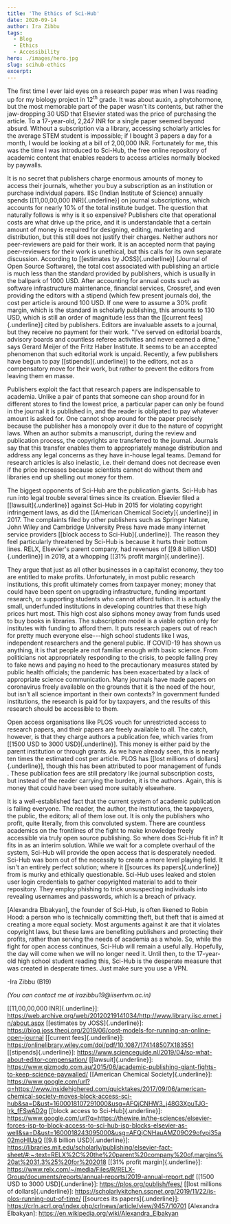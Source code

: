 ```yaml
---
title: 'The Ethics of Sci-Hub'
date: 2020-09-14
author: Ira Zibbu
tags:
  - Blog
  - Ethics
  - Accessibility
hero: ./images/hero.jpg
slug: scihub-ethics
excerpt:
---
```


The first time I ever laid eyes on a research paper was when I was reading up for my biology project in 12<sup>th</sup> grade. It was about auxin, a phytohormone, but the most memorable part of the paper wasn't its contents, but rather the jaw-dropping 30 USD that Elsevier stated was the price of purchasing the article. To a 17-year-old, 2,247 INR for a single paper seemed beyond absurd. Without a subscription via a library, accessing scholarly articles for the average STEM student is impossible; if I bought 3 papers a day for a month, I would be looking at a bill of 2,00,000 INR. Fortunately for me, this was the time I was introduced to Sci-Hub, the free online repository of academic content that enables readers to access articles normally blocked by paywalls.

It is no secret that publishers charge enormous amounts of money to access their journals, whether you buy a subscription as an institution or purchase individual papers. IISc (Indian Institute of Science) annually spends [[11,00,00,000 INR]{.underline}] on journal subscriptions, which accounts for nearly 10% of the total institute budget. The question that naturally follows is why is it so expensive? Publishers cite that operational costs are what drive up the price, and it is understandable that a certain amount of money is required for designing, editing, marketing and distribution, but this still does not justify their charges. Neither authors nor peer-reviewers are paid for their work. It is an accepted norm that paying peer-reviewers for their work is unethical, but this calls for its own separate discussion. According to [[estimates by JOSS]{.underline}] (Journal of Open Source Software), the total cost associated with publishing an article is much less than the standard provided by publishers, which is usually in the ballpark of 1000 USD. After accounting for annual costs such as software infrastructure maintenance, financial services, Crossref, and even providing the editors with a stipend (which few present journals do), the cost per article is around 100 USD. If one were to assume a 30% profit margin, which is the standard in scholarly publishing, this amounts to 130 USD, which is still an order of magnitude less than the [[current fees]{.underline}] cited by publishers. Editors are invaluable assets to a journal, but they receive no payment for their work. "I've served on editorial boards, advisory boards and countless referee activities and never earned a dime," says Gerard Meijer of the Fritz Haber Institute. It seems to be an accepted phenomenon that such editorial work is unpaid. Recently, a few publishers have begun to pay [[stipends]{.underline}] to the editors, not as a compensatory move for their work, but rather to prevent the editors from leaving them en masse.

Publishers exploit the fact that research papers are indispensable to academia. Unlike a pair of pants that someone can shop around for in different stores to find the lowest price, a particular paper can only be found in the journal it is published in, and the reader is obligated to pay whatever amount is asked for. One cannot shop around for the paper precisely because the publisher has a monopoly over it due to the nature of copyright laws. When an author submits a manuscript, during the review and publication process, the copyrights are transferred to the journal. Journals say that this transfer enables them to appropriately manage distribution and address any legal concerns as they have in-house legal teams. Demand for research articles is also inelastic, i.e. their demand does not decrease even if the price increases because scientists cannot do without them and libraries end up shelling out money for them.

The biggest opponents of Sci-Hub are the publication giants. Sci-Hub has run into legal trouble several times since its creation. Elsevier filed a [[lawsuit]{.underline}] against Sci-Hub in 2015 for violating copyright infringement laws, as did the [[American Chemical Society]{.underline}] in 2017. The complaints filed by other publishers such as Springer Nature, John Wiley and Cambridge University Press have made many internet service providers [[block access to Sci-Hub]{.underline}]. The reason they feel particularly threatened by Sci-Hub is because it hurts their bottom lines. RELX, Elsevier's parent company, had revenues of [[9.8 billion USD]{.underline}] in 2019, at a whopping [[31% profit margin]{.underline}].

They argue that just as all other businesses in a capitalist economy, they too are entitled to make profits. Unfortunately, in most public research institutions, this profit ultimately comes from taxpayer money; money that could have been spent on upgrading infrastructure, funding important research, or supporting students who cannot afford tuition. It is actually the small, underfunded institutions in developing countries that these high prices hurt most. This high cost also siphons money away from funds used to buy books in libraries. The subscription model is a viable option only for institutes with funding to afford them. It puts research papers out of reach for pretty much everyone else---high school students like I was, independent researchers and the general public. If COVID-19 has shown us anything, it is that people are not familiar enough with basic science. From politicians not appropriately responding to the crisis, to people falling prey to fake news and paying no heed to the precautionary measures stated by public health officials; the pandemic has been exacerbated by a lack of appropriate science communication. Many journals have made papers on coronavirus freely available on the grounds that it is the need of the hour, but isn't all science important in their own contexts? In government funded institutions, the research is paid for by taxpayers, and the results of this research should be accessible to them.

Open access organisations like PLOS vouch for unrestricted access to research papers, and their papers are freely available to all. The catch, however, is that they charge authors a publication fee, which varies from [[1500 USD to 3000 USD]{.underline}]. This money is either paid by the parent institution or through grants. As we have already seen, this is nearly ten times the estimated cost per article. PLOS has [[lost millions of dollars]{.underline}], though this has been attributed to poor management of funds . These publication fees are still predatory like journal subscription costs, but instead of the reader carrying the burden, it is the authors. Again, this is money that could have been used more suitably elsewhere.

It is a well-established fact that the current system of academic publication is failing everyone. The reader, the author, the institutions, the taxpayers, the public, the editors; all of them lose out. It is only the publishers who profit, quite literally, from this convoluted system. There are countless academics on the frontlines of the fight to make knowledge freely accessible via truly open source publishing. So where does Sci-Hub fit in? It fits in as an interim solution. While we wait for a complete overhaul of the system, Sci-Hub will provide the open access that is desperately needed. Sci-Hub was born out of the necessity to create a more level playing field. It isn't an entirely perfect solution; where it [[sources its papers]{.underline}] from is murky and ethically questionable. Sci-Hub uses leaked and stolen user login credentials to gather copyrighted material to add to their repository. They employ phishing to trick unsuspecting individuals into revealing usernames and passwords, which is a breach of privacy.

[Alexandra Elbakyan], the founder of Sci-Hub, is often likened to Robin Hood: a person who is technically committing theft, but theft that is aimed at creating a more equal society. Most arguments against it are that it violates copyright laws, but these laws are benefiting publishers and protecting their profits, rather than serving the needs of academia as a whole. So, while the fight for open access continues, Sci-Hub will remain a useful ally. Hopefully, the day will come when we will no longer need it. Until then, to the 17-year-old high school student reading this, Sci-Hub is the desperate measure that was created in desperate times. Just make sure you use a VPN.

-Ira Zibbu (B19)

*(You can contact me at irazibbu19\@iisertvm.ac.in)*

  [[11,00,00,000 INR]{.underline}]: https://web.archive.org/web/20120219141034/http://www.library.iisc.ernet.in/about.aspx
  [[estimates by JOSS]{.underline}]: https://blog.joss.theoj.org/2019/06/cost-models-for-running-an-online-open-journal
  [[current fees]{.underline}]: https://onlinelibrary.wiley.com/doi/pdf/10.1087/174148507X183551
  [[stipends]{.underline}]: https://www.scienceguide.nl/2019/04/so-what-about-editor-compensation/
  [[lawsuit]{.underline}]: https://www.gizmodo.com.au/2015/06/academic-publishing-giant-fights-to-keep-science-paywalled/
  [[American Chemical Society]{.underline}]: https://www.google.com/url?q=https://www.insidehighered.com/quicktakes/2017/09/06/american-chemical-society-moves-block-access-sci-hub&sa=D&ust=1600018107291000&usg=AFQjCNHW3_j48G3XpuTJG-lrk_fFSwAD2g
  [[block access to Sci-Hub]{.underline}]: https://www.google.com/url?q=https://thewire.in/the-sciences/elsevier-forces-isp-to-block-access-to-sci-hub-isp-blocks-elsevier-as-well&sa=D&ust=1600018243095000&usg=AFQjCNHauAMZ09O29ofvpi35a02moHIUaQ
  [[9.8 billion USD]{.underline}]: https://libraries.mit.edu/scholarly/publishing/elsevier-fact-sheet/#:~:text=RELX%2C%20the%20parent%20company%20of,margins%20at%2031.3%25%20for%202018
  [[31% profit margin]{.underline}]: https://www.relx.com/~/media/Files/R/RELX-Group/documents/reports/annual-reports/2019-annual-report.pdf
  [[1500 USD to 3000 USD]{.underline}]: https://plos.org/publish/fees/
  [[lost millions of dollars]{.underline}]: https://scholarlykitchen.sspnet.org/2019/11/22/is-plos-running-out-of-time/
  [[sources its papers]{.underline}]: https://crln.acrl.org/index.php/crlnews/article/view/9457/10701
  [Alexandra Elbakyan]: https://en.wikipedia.org/wiki/Alexandra_Elbakyan
